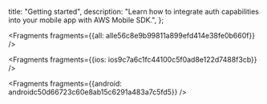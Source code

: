   title: "Getting started",
  description: "Learn how to integrate auth capabilities into your mobile app with AWS Mobile SDK.",
};






<Fragments fragments={{all: alle56c8e9b99811a899efd414e38fe0b660f}} />




<Fragments fragments={{ios: ios9c7a6c1fc44100c5f0ad8e122d7488f3cb}} />



<Fragments fragments={{android: androidc50d66723c60e8ab15c6291a483a7c5fd5}} />